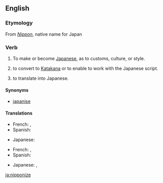 ==English==

===Etymology===
From ''[[Nippon]]'', native name for Japan

===Verb===
{{en-verb|nipponiz|ing}}

# {{transitive}} To make or become [[Japanese]], as to customs, culture, or style.
# {{transitive}} to convert to [[Katakana]] or to enable to work with the Japanese script.
# {{transitive}} to translate into Japanese.

====Synonyms====
* [[japanise]]

====Translations====
{{trans-top|to make or become more Japanese}}
* French: {{t|fr|nipponiser}}, {{t|fr|japoniser}}
* Spanish: {{t|es|niponizar}}
{{trans-mid}}
* Japanese: {{t|ja|日本化する|tr=にほんかする, Nihonka-suru|sc=Jpan}}
{{trans-bottom}}

{{trans-top|to convert to Katakana or to enable to work with the Japanese script}}
* French: {{t|fr|nipponiser}}, {{t|fr|japoniser}}
* Spanish: {{t|es|niponizar}}
{{trans-mid}}
* Japanese: {{t|ja|日本化する|tr=にほんかする, Nihonka-suru|sc=Jpan}}, {{t|ja|仮名書きする|tr=かながきする, kanagaki-suru|sc=Jpan}}
{{trans-bottom}}

{{trans-top|to translate into Japanese}}
{{trans-mid}}
{{trans-bottom}}

[[ja:nipponize]]